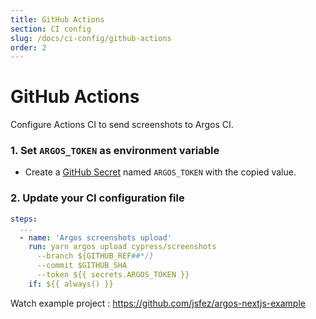 ```yaml
---
title: GitHub Actions
section: CI config
slug: /docs/ci-config/github-actions
order: 2
---
```


# GitHub Actions

Configure Actions CI to send screenshots to Argos CI.

### 1. Set `ARGOS_TOKEN` as environment variable

- Create a [GitHub Secret](https://docs.github.com/en/actions/security-guides/encrypted-secrets#creating-encrypted-secrets-for-a-repository) named `ARGOS_TOKEN` with the copied value.

### 2. Update your CI configuration file

```yml
steps:
  ...
  - name: 'Argos screenshots upload'
    run: yarn argos upload cypress/screenshots
      --branch ${GITHUB_REF##*/}
      --commit $GITHUB_SHA
      --token ${{ secrets.ARGOS_TOKEN }}
    if: ${{ always() }}
```

Watch example project : https://github.com/jsfez/argos-nextjs-example
